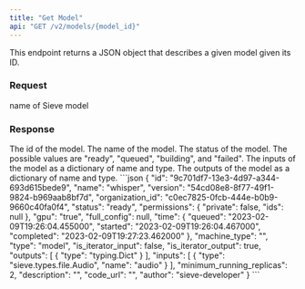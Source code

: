 ```yaml
---
title: "Get Model"
api: "GET /v2/models/{model_id}"
---
```


This endpoint returns a JSON object that describes a given model given its ID.

### Request
<ParamField path="model_id" type="string" required>
  name of Sieve model
</ParamField>

### Response
<ResponseField name="id" type="string">
  The id of the model.
</ResponseField>
<ResponseField name="name" type="string">
  The name of the model.
</ResponseField>
<ResponseField name="status" type="string">
  The status of the model. The possible values are "ready", "queued", "building", and "failed".
</ResponseField>
<ResponseField name="inputs" type="dict">
  The inputs of the model as a dictionary of name and type.
</ResponseField>
<ResponseField name="outputs" type="dict">
  The outputs of the model as a dictionary of name and type.
</ResponseField>

<ResponseExample>
```json
{
  "id": "9c701df7-13e3-4d97-a344-693d615bede9",
  "name": "whisper",
  "version": "54cd08e8-8f77-49f1-9824-b969aab8bf7d",
  "organization_id": "c0ec7825-0fcb-444e-b0b9-9660c40fa0f4",
  "status": "ready",
  "permissions": {
    "private": false,
    "ids": null
  },
  "gpu": "true",
  "full_config": null,
  "time": {
    "queued": "2023-02-09T19:26:04.455000",
    "started": "2023-02-09T19:26:04.467000",
    "completed": "2023-02-09T19:27:23.462000"
  },
  "machine_type": "",
  "type": "model",
  "is_iterator_input": false,
  "is_iterator_output": true,
  "outputs": [
    {
      "type": "typing.Dict"
    }
  ],
  "inputs": [
    {
      "type": "sieve.types.file.Audio",
      "name": "audio"
    }
  ],
  "minimum_running_replicas": 2,
  "description": "",
  "code_url": "",
  "author": "sieve-developer"
}
```
</ResponseExample>
